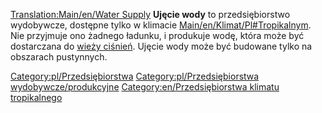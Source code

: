 [[Translation:Main/en/Water Supply]]{{en/-}}
{{pl/Przedsiębiorstwa|image=Watersupply.png
|name=Ujęcie wody
|climates=[[Main/en/Klimat/Pl#Tropikalny]]
|accepts=Nic
|produces=[[Main/pl/Woda|Woda]]
}}
'''Ujęcie wody''' to przedsiębiorstwo wydobywcze, dostępne tylko w klimacie [[Main/en/Klimat/Pl#Tropikalny]]m. Nie przyjmuje ono żadnego ładunku, i produkuje wodę, która może być dostarczana do [[Main/pl/Wieża ciśnień|wieży ciśnień]]. Ujęcie wody może być budowane tylko na obszarach pustynnych.

{{pl/Navbox Industries}}

[[Category:pl/Przedsiębiorstwa]]
[[Category:pl/Przedsiębiorstwa wydobywcze/produkcyjne]]
[[Category:en/Przedsiębiorstwa klimatu tropikalnego]]